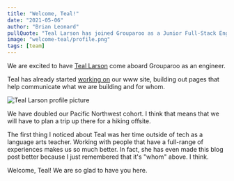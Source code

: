 ```yaml
---
title: "Welcome, Teal!"
date: "2021-05-06"
author: "Brian Leonard"
pullQuote: "Teal Larson has joined Grouparoo as a Junior Full-Stack Engineer"
image: "welcome-teal/profile.png"
tags: [team]
---
```


We are excited to have [Teal Larson](https://twitter.com/tealdoestech) come aboard Grouparoo as an engineer.

Teal has already started [working on](https://github.com/grouparoo/www.grouparoo.com/pulls?q=+is%3Apr+author%3Atealjulia+) our www site, building out pages that help communicate what we are building and for whom.

<Image
  centered
  alt="Teal Larson profile picture"
  src="welcome-teal/profile.jpg"
  width={300}
  height={300}
/>

We have doubled our Pacific Northwest cohort. I think that means that we will have to plan a trip up there for a hiking offsite.

The first thing I noticed about Teal was her time outside of tech as a language arts teacher. Working with people that have a full-range of experiences makes us so much better. In fact, she has even made this blog post better because I just remembered that it's "whom" above. I think.

Welcome, Teal! We are so glad to have you here.
